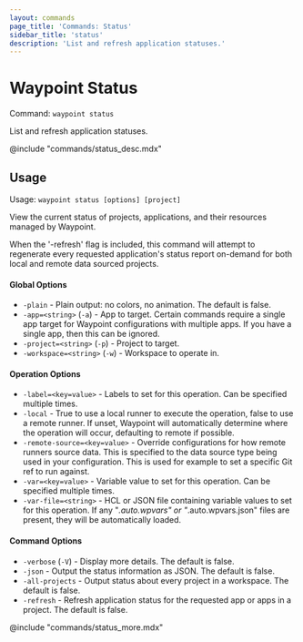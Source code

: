 ```yaml
---
layout: commands
page_title: 'Commands: Status'
sidebar_title: 'status'
description: 'List and refresh application statuses.'
---
```


# Waypoint Status

Command: `waypoint status`

List and refresh application statuses.

@include "commands/status_desc.mdx"

## Usage

Usage: `waypoint status [options] [project]`

View the current status of projects, applications, and their resources
managed by Waypoint.

When the '-refresh' flag is included, this command will attempt to regenerate
every requested application's status report on-demand for both local and remote
data sourced projects.

#### Global Options

- `-plain` - Plain output: no colors, no animation. The default is false.
- `-app=<string>` (`-a`) - App to target. Certain commands require a single app target for Waypoint configurations with multiple apps. If you have a single app, then this can be ignored.
- `-project=<string>` (`-p`) - Project to target.
- `-workspace=<string>` (`-w`) - Workspace to operate in.

#### Operation Options

- `-label=<key=value>` - Labels to set for this operation. Can be specified multiple times.
- `-local` - True to use a local runner to execute the operation, false to use a remote runner.
  If unset, Waypoint will automatically determine where the operation will occur,
  defaulting to remote if possible.
- `-remote-source=<key=value>` - Override configurations for how remote runners source data. This is specified to the data source type being used in your configuration. This is used for example to set a specific Git ref to run against.
- `-var=<key=value>` - Variable value to set for this operation. Can be specified multiple times.
- `-var-file=<string>` - HCL or JSON file containing variable values to set for this operation. If any "_.auto.wpvars" or "_.auto.wpvars.json" files are present, they will be automatically loaded.

#### Command Options

- `-verbose` (`-V`) - Display more details. The default is false.
- `-json` - Output the status information as JSON. The default is false.
- `-all-projects` - Output status about every project in a workspace. The default is false.
- `-refresh` - Refresh application status for the requested app or apps in a project. The default is false.

@include "commands/status_more.mdx"
